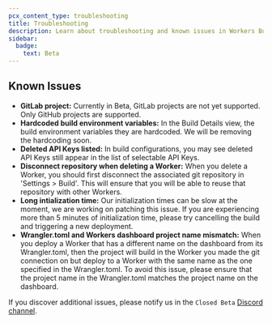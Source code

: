 ```yaml
---
pcx_content_type: troubleshooting
title: Troubleshooting
description: Learn about troubleshooting and known issues in Workers Builds.
sidebar:
  badge:
    text: Beta
---
```


## Known Issues

- **GitLab project:** Currently in Beta, GitLab projects are not yet supported. Only GitHub projects are supported.
- **Hardcoded build environment variables:** In the Build Details view, the build environment variables they are hardcoded. We will be removing the hardcoding soon.
- **Deleted API Keys listed:** In build configurations, you may see deleted API Keys still appear in the list of selectable API Keys.
- **Disconnect repository when deleting a Worker:** When you delete a Worker, you should first disconnect the associated git repository in 'Settings > Build'. This will ensure that you will be able to reuse that repository with other Workers.
- **Long intialization time:** Our initialization times can be slow at the moment, we are working on patching this issue. If you are experiencing more than 5 minutes of initialization time, please try cancelling the build and triggering a new deployment.
- **Wrangler.toml and Workers dashboard project name mismatch:** When you deploy a Worker that has a different name on the dashboard from its Wrangler.toml, then the project will build in the Worker you made the git connection on but deploy to a Worker with the same name as the one specified in the Wrangler.toml. To avoid this issue, please ensure that the project name in the Wrangler.toml matches the project name on the dashboard.

If you discover additional issues, please notify us in the `Closed Beta` [Discord channel](https://discord.cloudflare.com).
